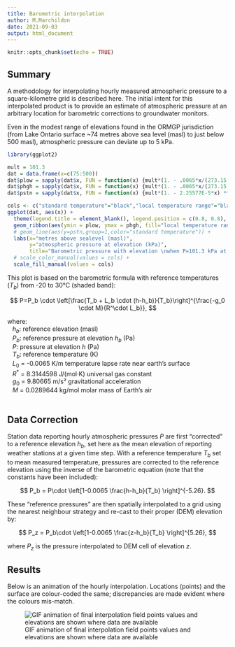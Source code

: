 ```yaml
---
title: Barometric interpolation
author: M.Marchildon
date: 2021-09-03
output: html_document
---
```


```r
knitr::opts_chunk$set(echo = TRUE)
```

## Summary

A methodology for interpolating hourly measured atmospheric pressure to a square-kilometre grid is described here. The initial intent for this interpolated product is to provide an estimate of atmospheric pressure at an arbitrary location for barometric corrections to groundwater monitors.

Even in the modest range of elevations found in the ORMGP jurisdiction (from Lake Ontario surface ~74 metres above sea level (masl) to just below 500 masl), atmospheric pressure can deviate up to 5 kPa.

```r
library(ggplot2)

mult = 101.3
dat = data.frame(x=c(75:500))
dat$plow = sapply(dat$x, FUN = function(x) {mult*(1. - .0065*x/(273.15 - 20)) ** 5.255788})
dat$phgh = sapply(dat$x, FUN = function(x) {mult*(1. - .0065*x/(273.15 + 30)) ** 5.255788})
dat$pstn = sapply(dat$x, FUN = function(x) {mult*(1. - 2.25577E-5*x) ** 5.255788})

cols <- c("standard temperature"="black","local temperature range"="black")
ggplot(dat, aes(x)) +
  theme(legend.title = element_blank(), legend.position = c(0.8, 0.8), legend.background = element_blank()) +
  geom_ribbon(aes(ymin = plow, ymax = phgh, fill="local temperature range"), alpha=.4) +
  # geom_line(aes(y=pstn,group=1,color="standard temperature")) +
  labs(x="metres above sealevel (masl)", 
       y="atmospheric pressure at elevation (kPa)", 
       title="Barometric pressure with elevation \nwhen P=101.3 kPa at sea-level") +
  # scale_color_manual(values = cols) +
  scale_fill_manual(values = cols)
```

This plot is based on the barometric formula with reference temperatures ($T_b$) from -20 to 30°C (shaded band):

$$
  P=P_b \cdot \left[\frac{T_b + L_b \cdot (h-h_b)}{T_b}\right]^{\frac{-g_0 \cdot M}{R^\cdot L_b}},
$$

| where:
|    $h_b$: reference elevation (masl)
|    $P_b$: reference pressure at elevation $h_b$ (Pa)
|    $P$: pressure at elevation $h$ (Pa)
|    $T_b$: reference temperature (K)
|    $L_0$ = -0.0065 K/m temperature lapse rate near earth's surface
|    $R^{*}$ = 8.3144598 J/(mol·K) universal gas constant
|    $g_{0}$ = 9.80665 m/s² gravitational acceleration
|    $M$ = 0.0289644 kg/mol molar mass of Earth's air
|    \
  
## Data Correction

Station data reporting hourly atmospheric pressures $P$ are first "corrected" to a reference elevation $h_b$, set here as the mean elevation of reporting weather stations at a given time step. With a reference temperature $T_b$ set to mean measured temperature, pressures are corrected to the reference elevation using the inverse of the barometric equation (note that the constants have been included):

$$
  P_b = P\cdot \left[1-0.0065 \frac{h-h_b}{T_b} \right]^{-5.26}.
$$

These "reference pressures" are then spatially interpolated to a grid using the nearest neighbour strategy and re-cast to their proper (DEM) elevation by:

$$
  P_z = P_b\cdot \left[1-0.0065 \frac{z-h_b}{T_b} \right]^{5.26},
$$

where $P_z$ is the pressure interpolated to DEM cell of elevation $z$.


## Results

Below is an animation of the hourly interpolation. Locations (points) and the surface are colour-coded the same; discrepancies are made evident where the colours mis-match.

<!-- ![GIF animation of final interpolation field](fig/baro.gif) -->
![GIF animation of final interpolation field points values and elevations are shown where data are available](https://raw.githubusercontent.com/OWRC/barometry/main/fig/baro.gif)

